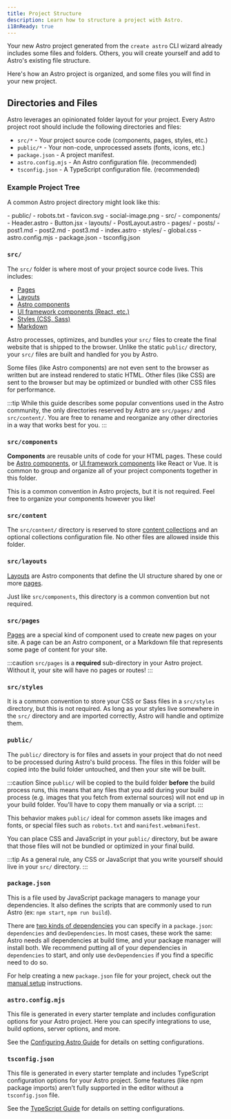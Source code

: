 ```yaml
---
title: Project Structure
description: Learn how to structure a project with Astro.
i18nReady: true
---
```


Your new Astro project generated from the `create astro` CLI wizard already includes some files and folders. Others, you will create yourself and add to Astro's existing file structure.

Here's how an Astro project is organized, and some files you will find in your new project.

## Directories and Files

Astro leverages an opinionated folder layout for your project. Every Astro project root should include the following directories and files:

- `src/*` - Your project source code (components, pages, styles, etc.)
- `public/*` - Your non-code, unprocessed assets (fonts, icons, etc.)
- `package.json` - A project manifest.
- `astro.config.mjs` - An Astro configuration file. (recommended)
- `tsconfig.json` - A TypeScript configuration file. (recommended)

### Example Project Tree

A common Astro project directory might look like this:

<FileTree>
- public/
  - robots.txt
  - favicon.svg
  - social-image.png
- src/
  - components/
    - Header.astro
    - Button.jsx
  - layouts/
    - PostLayout.astro
  - pages/
    - posts/
      - post1.md
      - post2.md
      - post3.md
    - index.astro
  - styles/
    - global.css
- astro.config.mjs
- package.json
- tsconfig.json
</FileTree>

### `src/`

The `src/` folder is where most of your project source code lives. This includes:

- [Pages](/en/core-concepts/astro-pages/)
- [Layouts](/en/core-concepts/layouts/)
- [Astro components](/en/core-concepts/astro-components/)
- [UI framework components (React, etc.)](/en/core-concepts/framework-components/)
- [Styles (CSS, Sass)](/en/guides/styling/)
- [Markdown](/en/guides/markdown-content/)

Astro processes, optimizes, and bundles your `src/` files to create the final website that is shipped to the browser.  Unlike the static `public/` directory, your `src/` files are built and handled for you by Astro.

Some files (like Astro components) are not even sent to the browser as written but are instead rendered to static HTML. Other files (like CSS) are sent to the browser but may be optimized or bundled with other CSS files for performance.

:::tip
While this guide describes some popular conventions used in the Astro community, the only directories reserved by Astro are `src/pages/` and `src/content/`. You are free to rename and reorganize any other directories in a way that works best for you.
:::

### `src/components`

**Components** are reusable units of code for your HTML pages. These could be [Astro components](/en/core-concepts/astro-components/), or [UI framework components](/en/core-concepts/framework-components/) like React or Vue.  It is common to group and organize all of your project components together in this folder.

This is a common convention in Astro projects, but it is not required. Feel free to organize your components however you like!

### `src/content`

The `src/content/` directory is reserved to store [content collections](/en/guides/content-collections/) and an optional collections configuration file. No other files are allowed inside this folder.

### `src/layouts`

[Layouts](/en/core-concepts/layouts/) are Astro components that define the UI structure shared by one or more [pages](/en/core-concepts/astro-pages/).

Just like `src/components`, this directory is a common convention but not required.

### `src/pages`

[Pages](/en/core-concepts/astro-pages/) are a special kind of component used to create new pages on your site. A page can be an Astro component, or a Markdown file that represents some page of content for your site.

:::caution
`src/pages` is a **required** sub-directory in your Astro project. Without it, your site will have no pages or routes!
:::

### `src/styles`

It is a common convention to store your CSS or Sass files in a `src/styles` directory, but this is not required. As long as your styles live somewhere in the `src/` directory and are imported correctly, Astro will handle and optimize them.

### `public/`

The `public/` directory is for files and assets in your project that do not need to be processed during Astro's build process. The files in this folder will be copied into the build folder untouched, and then your site will be built.

:::caution
Since `public/` will be copied to the build folder **before** the build process runs, this means that any files that you add during your build process (e.g. images that you fetch from external sources) will not end up in your build folder. You'll have to copy them manually or via a script.
:::

This behavior makes `public/` ideal for common assets like images and fonts, or special files such as `robots.txt` and `manifest.webmanifest`.

You can place CSS and JavaScript in your `public/` directory, but be aware that those files will not be bundled or optimized in your final build.

:::tip
As a general rule, any CSS or JavaScript that you write yourself should live in your `src/` directory.
:::

### `package.json`

This is a file used by JavaScript package managers to manage your dependencies. It also defines the scripts that are commonly used to run Astro (ex: `npm start`, `npm run build`).

There are [two kinds of dependencies](https://docs.npmjs.com/specifying-dependencies-and-devdependencies-in-a-package-json-file) you can specify in a `package.json`: `dependencies` and `devDependencies`. In most cases, these work the same: Astro needs all dependencies at build time, and your package manager will install both. We recommend putting all of your dependencies in `dependencies` to start, and only use `devDependencies` if you find a specific need to do so.

For help creating a new `package.json` file for your project, check out the [manual setup](/en/install/manual/) instructions.

### `astro.config.mjs`

This file is generated in every starter template and includes configuration options for your Astro project. Here you can specify integrations to use, build options, server options, and more.

See the [Configuring Astro Guide](/en/guides/configuring-astro/) for details on setting configurations.

### `tsconfig.json`

This file is generated in every starter template and includes TypeScript configuration options for your Astro project. Some features (like npm package imports) aren’t fully supported in the editor without a `tsconfig.json` file. 

See the [TypeScript Guide](/en/guides/typescript/) for details on setting configurations.
